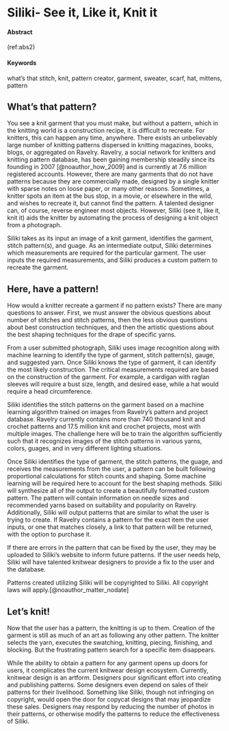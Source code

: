 # Siliki- See it, Like it, Knit it {#Siliki}

#### Abstract {-}

(ref:abs2)

#### Keywords {-}

what's that stitch, knit, pattern creator, garment, sweater, scarf, hat, mittens, pattern

## What's that pattern?

You see a knit garment that you must make, but without a pattern, which in the knitting world is a construction recipe, it is difficult to recreate. For knitters, this can happen any time, anywhere. There exists an unbelievably large number of knitting patterns dispersed in knitting magazines, books, blogs, or aggregated on Ravelry. Ravelry, a social network for knitters and knitting pattern database, has been gaining membership steadily since its founding in 2007 [@noauthor_how_2009] and is currently at 7.6 million registered accounts. However, there are many garments that do not have patterns because they are commercially made, designed by a single knitter with sparse notes on loose paper, or many other reasons.  Sometimes, a knitter spots an item at the bus stop, in a movie, or elsewhere in the wild, and wishes to recreate it, but cannot find the pattern. A talented designer can, of course, reverse engineer most objects. However, Siliki (see it, like it, knit it) aids the knitter by automating the process of designing a knit object from a photograph.      

Siliki takes as its input an image of a knit garment, identifies the garment, stitch pattern(s), and guage. As an intermediate output, Siliki determines which measurements are required for the particular garment. The user inputs the required measurements, and Siliki produces a custom pattern to recreate the garment.

## Here, have a pattern!

How would a knitter recreate a garment if no pattern exists? There are many questions to answer.  First, we must answer the obvious questions about number of stitches and stitch patterns, then the less obvious questions about best construction techniques, and then the artistic questions about the best shaping techniques for the drape of specific yarns.

From a user submitted photograph, Siliki uses image recognition along with machine learning to identify the type of garment, stitch pattern(s), gauge, and suggested yarn. Once Siliki knows the type of garment, it can identify the most likely construction. The critical measurements required are based on the construction of the garment.  For example, a cardigan with raglan sleeves will require a bust size, length, and desired ease, while a hat would require a head circumference. 

Siliki identifies the stitch patterns on the garment based on a machine learning algorithm trained on images from Ravelry's pattern and project database.  Ravelry currently contains more than 740 thousand knit and crochet patterns and 17.5 million knit and crochet projects, most with multiple images.  The challenge here will be to train the algorithm sufficiently such that it recognizes images of the stitch patterns in various yarns, colors, guages, and in very different lighting situations.

Once Siliki identifies the type of garment, the stitch patterns, the guage, and receives the measurements from the user, a pattern can be built following proportional calculations for stitch counts and shaping. Some machine learning will be required here to account for the best shaping methods. Siliki will synthesize all of the output to create a beautifully formatted custom pattern. The pattern will contain information on needle sizes and recommended yarns based on suitability and popularity on Ravelry. Additionally, Siliki will output patterns that are similar to what the user is trying to create. If Ravelry contains a pattern for the exact item the user inputs, or one that matches closely, a link to that pattern will be returned, with the option to purchase it.

If there are errors in the pattern that can be fixed by the user, they may be uploaded to Siliki's website to inform future patterns.  If the user needs help, Siliki will have talented knitwear designers to provide a fix to the user and the database.

Patterns created utilizing Siliki will be copyrighted to Siliki.  All copyright laws will apply.[@noauthor_matter_nodate]

## Let's knit!

Now that the user has a pattern, the knitting is up to them. Creation of the garment is still as much of an art as following any other pattern.  The knitter selects the yarn, executes the swatching, knitting, piecing, finishing, and blocking. But the frustrating pattern search for a specific item disappears.  

While the ability to obtain a pattern for any garment opens up doors for users, it complicates the current knitwear design ecosystem.  Currently, knitwear design is an artform.  Designers pour significant effort into creating and publishing patterns.  Some designers even depend on sales of their patterns for their livelihood. Something like Siliki, though not infringing on copyright, would open the door for copycat designs that may jeopardize these sales. Designers may respond by reducing the number of photos in their patterns, or otherwise modify the patterns to reduce the effectiveness of Siliki.  